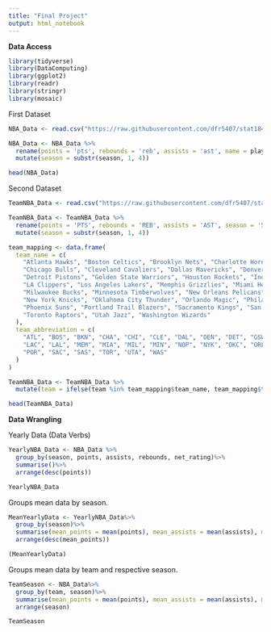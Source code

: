 ---
title: "Final Project"
output: html_notebook
---

**Data Access**

```{r}
library(tidyverse)
library(DataComputing)
library(ggplot2)
library(readr)
library(stringr)
library(mosaic)
```


First Dataset
```{r}
NBA_Data <- read.csv("https://raw.githubusercontent.com/dfr5407/stat184/main/datasets/all_seasons.csv")

NBA_Data <- NBA_Data %>%
  rename(points = 'pts', rebounds = 'reb', assists = 'ast', name = player_name, team = team_abbreviation, height = player_height, weight = player_weight)%>%
  mutate(season = substr(season, 1, 4))

head(NBA_Data)

```


Second Dataset
```{r}
TeamNBA_Data <- read.csv("https://raw.githubusercontent.com/dfr5407/stat184/main/datasets/NBA_Team_Stats.csv")

TeamNBA_Data <- TeamNBA_Data %>%
  rename(points = 'PTS', rebounds = 'REB', assists = 'AST', season = 'SEASON', team = 'TEAM')%>%
  mutate(season = substr(season, 1, 4))

team_mapping <- data.frame(
  team_name = c(
    "Atlanta Hawks", "Boston Celtics", "Brooklyn Nets", "Charlotte Hornets", 
    "Chicago Bulls", "Cleveland Cavaliers", "Dallas Mavericks", "Denver Nuggets",
    "Detroit Pistons", "Golden State Warriors", "Houston Rockets", "Indiana Pacers",
    "LA Clippers", "Los Angeles Lakers", "Memphis Grizzlies", "Miami Heat",
    "Milwaukee Bucks", "Minnesota Timberwolves", "New Orleans Pelicans", 
    "New York Knicks", "Oklahoma City Thunder", "Orlando Magic", "Philadelphia 76ers",
    "Phoenix Suns", "Portland Trail Blazers", "Sacramento Kings", "San Antonio Spurs",
    "Toronto Raptors", "Utah Jazz", "Washington Wizards"
  ),
  team_abbreviation = c(
    "ATL", "BOS", "BKN", "CHA", "CHI", "CLE", "DAL", "DEN", "DET", "GSW", "HOU", "IND",
    "LAC", "LAL", "MEM", "MIA", "MIL", "MIN", "NOP", "NYK", "OKC", "ORL", "PHI", "PHX",
    "POR", "SAC", "SAS", "TOR", "UTA", "WAS"
  )
)

TeamNBA_Data <- TeamNBA_Data %>%
  mutate(team = ifelse(team %in% team_mapping$team_name, team_mapping$team_abbreviation[match(team, team_mapping$team_name)], team))

head(TeamNBA_Data)

```

**Data Wrangling**


Yearly Data (Data Verbs)
```{r}
YearlyNBA_Data <- NBA_Data %>%
  group_by(season, points, assists, rebounds, net_rating)%>%
  summarise()%>%
  arrange(desc(points))

YearlyNBA_Data
```

Groups mean data by season.
```{r}
MeanYearlyData <- YearlyNBA_Data%>%
  group_by(season)%>%
  summarise(mean_points = mean(points), mean_assists = mean(assists), mean_rebounds = mean(rebounds))%>%
  arrange(desc(mean_points))

(MeanYearlyData)
```

Groups mean data by team and respective season.
```{r}
TeamSeason <- NBA_Data%>%
  group_by(team, season)%>%
  summarise(mean_points = mean(points), mean_assists = mean(assists), mean_rebounds = mean(rebounds))%>%
  arrange(season)

TeamSeason

```

